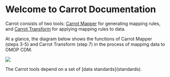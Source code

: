
# Welcome to Carrot Documentation

Carrot consists of two tools: [Carrot Mapper](mapper) for generating mapping rules, and
[Carrot Transform](transform) for applying mapping rules to data.

At a glance, the diagram below shows the functions of Carrot Mapper (steps 3-5) and Carrot Transform (step 7) in the process of mapping data to OMOP CDM.

![](/docs/Carrot_Workflow.png)

<Callout>
  The Carrot tools depend on a set of [data standards](standards).
</Callout>
